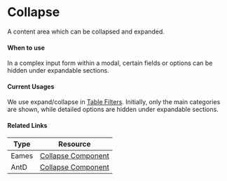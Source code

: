 

<Meta of={CollapseStories} />


# Collapse

A content area which can be collapsed and expanded.

#### When to use

In a complex input form within a modal, certain fields or options can be hidden under expandable sections.

#### Current Usages

We use expand/collapse in [Table Filters](https://mparticle.github.io/aquarium/?path=/story/ux-patterns-table-filters--with-complex-filters). Initially, only the main categories are shown, while detailed options are hidden under expandable sections.


#### Related Links

| Type  | Resource                                                                                                                                               |
| ----- | ------------------------------------------------------------------------------------------------------------------------------------------------------ |
| Eames | [Collapse Component](https://www.figma.com/design/veXnmignQnJz8StIq10VJ5/Eames-2.0---Foundations-%26-Components?node-id=406-109&node-type=canvas&t=B6HJWqqDsUOypZQj-0) |
| AntD | [Collapse Component](https://ant.design/components/collapse) |


<Canvas meta={CollapseStories.default} />
